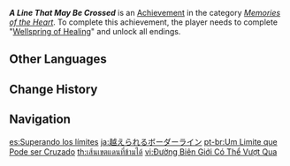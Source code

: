 {{Achievement Infobox
|id           = 84102
|order id     = 6200
|category     = Memories of the Heart
|description  = Complete "[[Wellspring of Healing]]" and unlock all endings.
|requirements = 
|primogems    = 20
|tracking     = 
|quest        = Wellspring of Healing
|topic        = 
}}
'''''A Line That May Be Crossed''''' is an [[Achievement]] in the category ''[[Memories of the Heart]]''. To complete this achievement, the player needs to complete "[[Wellspring of Healing]]" and unlock all endings.
<!--
==Trivia==

==Video Guides==
{{EVT
|video1   = 
|caption1 = 
}}
-->
==Other Languages==
{{Other Languages
|en      = A Line That May Be Crossed
|zhs     = 能跨越的边界线
|zhs_rm  = Néng Kuàyuè de Biānjièxiàn
|zht     = 能跨越的邊界線
|zht_rm  = Néng Kuàyuè de Biānjièxiàn
|zh_tl   = 
|ja      = 越えられるボーダーライン
|ja_rm   = Koerareru Boodaarain
|ja_tl   = A Border Line Which Can Be Crossed
|ko      = 넘을 수 있는 경계선
|ko_tl   = A Crossable Border Line
|es      = Superando los límites
|es_tl   = Surpassing the Limits
|fr      = Dépasser les limites
|fr_tl   = Exceeding the Limits
|ru      = Черта, которую можно переступить
|ru_tl   = A Line Which Can Be Crossed
|th      = เส้นเขตแดนที่ข้ามได้
|th_rm   = Sen Khetdaen thi Kham Dai
|th_tl   = A Border Line Which Can Be Crossed
|vi      = Đường Biên Giới Có Thể Vượt Qua
|vi_tl   = 
|de      = Eine Grenze, die überschritten werden darf
|de_tl   = A Border That May Be Crossed
|id      = Garis Batas yang Bisa Dilewati
|id_tl   = A Border Line Which Can Be Crossed
|pt      = Um Limite que Pode ser Cruzado
|pt_tl   = 
|tr      = Bazı Sınırlar Aşılabilir
|tr_tl   = Some Borders May Be Overstepped
|it      = Un limite superabile
|it_tl   = 
}}

==Change History==
{{Change History|1.4}}
<!--
==References==
{{Reflist}}
-->
==Navigation==
{{Achievement Navbox|Memories of the Heart}}

[[es:Superando los límites]]
[[ja:越えられるボーダーライン]]
[[pt-br:Um Limite que Pode ser Cruzado]]
[[th:เส้นเขตแดนที่ข้ามได้]]
[[vi:Đường Biên Giới Có Thể Vượt Qua]]